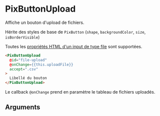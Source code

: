 

<Meta
  title='Basics/ButtonUpload'
  component='PixButtonUpload'
  argTypes={stories.argTypes}
/>

# PixButtonUpload

Affiche un bouton d'upload de fichiers.

Hérite des styles de base de `PixButton` (`shape`, `backgroundColor`, `size`, `isBorderVisible`)

Toutes les [propriétés HTML d'un input de type file](https://developer.mozilla.org/fr/docs/Web/HTML/Element/Input/file) sont supportées.

<Canvas>
  <Story name='PixButtonUpload' story={stories.buttonUpload} height={60} />
</Canvas>

```html
<PixButtonUpload
  @id="file-upload"
  @onChange={{this.uploadFile}}
  accept=".csv"
>
  Libellé du bouton
</PixButtonUpload>
```

Le callback `@onChange` prend en paramètre le tableau de fichiers uploadés.

## Arguments

<ArgsTable story="PixButtonUpload" />
